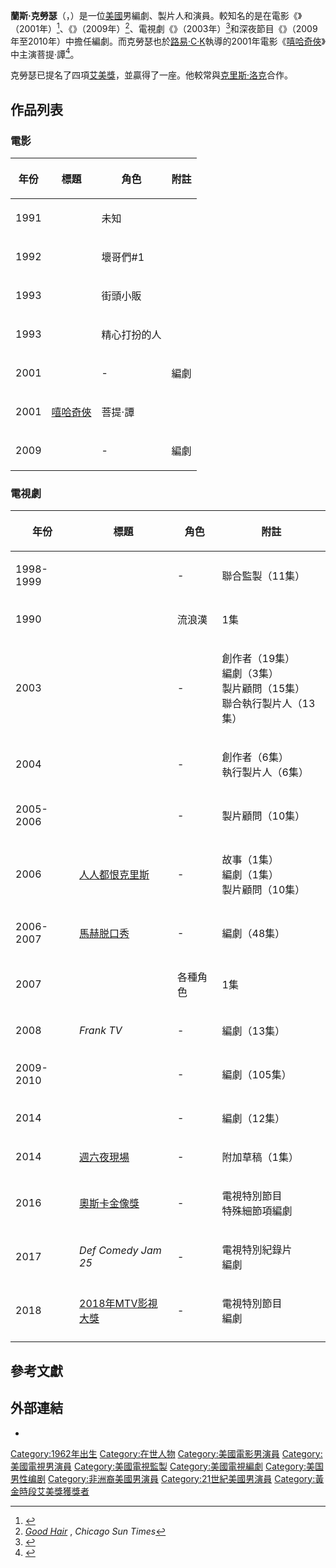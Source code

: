 {{noteTA
|G1=Show
|G2=Movie
|G3=TV
}}
{{Infobox entertainer
| type        = 編劇
| name        = 蘭斯·克勞瑟
| foreignname = Lance Crouther
| image       = Lance-crouther-01.jpg
| imagesize   = 250px
| caption     = 克勞瑟上節目
| birthname   = 
| birth_date  = {{Birth date and age|df=yes|1962|5|31}}
| birth_place = {{USA}}
| nationality = {{USA}}
| occupation  = 編劇，製片人，演員
| yearsactive = 1990年至今
| spouse      = 
| children    = 
| imdb        =  
| emmyawards = '''{{link-en|黃金時段艾美獎綜藝節目最佳編劇|Primetime Emmy Award for Outstanding Writing for a Variety Series|綜藝節目最佳編劇}}'''<br>1999年 《{{le|克里斯洛克秀|The Chris Rock Show}}》                                
| awards      = 
}}
'''蘭斯·克勞瑟'''（{{lang-en|'''Lance Crouther'''}}，{{bd|1962年|5月31日}}）是一位[[美國|美國]]男編劇、製片人和演員。較知名的是在電影《{{le|來去天堂|Down to Earth (2001 film)}}》（2001年）<ref>{{cite news|url=http://pqasb.pqarchiver.com/bostonherald/access/68721515.html?dids=68721515:68721515&FMT=ABS&FMTS=ABS:FT&type=current&date=Feb+16%2C+2001&author=James+Verniere&pub=Boston+Herald&desc=MOVIE+REVIEW%3B+Heaven+Can+Rock%3B+Here+comes+TV's+funniest+comic+in+delighful+remake |title=MOVIE REVIEW; Heaven Can Rock; Here comes TV's funniest comic in delighful remake |publisher=Pqasb.pqarchiver.com |date=2001-02-16 |accessdate=2012-06-13}}</ref>、《{{le|好頭髮|Good Hair}}》（2009年）<ref>[http://nl.newsbank.com/nl-search/we/Archives?p_product=CSTB&p_theme=cstb&p_action=search&p_maxdocs=200&p_topdoc=1&p_text_direct-0=12B3D0AEC1B729C8&p_field_direct-0=document_id&p_perpage=10&p_sort=YMD_date:D ''Good Hair''] {{Wayback|url=http://nl.newsbank.com/nl-search/we/Archives?p_product=CSTB&p_theme=cstb&p_action=search&p_maxdocs=200&p_topdoc=1&p_text_direct-0=12B3D0AEC1B729C8&p_field_direct-0=document_id&p_perpage=10&p_sort=YMD_date:D |date=20180228162004 }}, ''Chicago Sun Times''</ref>、電視劇《{{le|Wanda at Large}}》（2003年）<ref>{{cite news |url=http://pqasb.pqarchiver.com/chicagotribune/access/318250201.html?dids=318250201:318250201&FMT=ABS&FMTS=ABS:FT&type=current&date=Mar+26%2C+2003&author=Allan+Johnson%2C+Tribune+television+reporter&pub=Chicago+Tribune&desc=Writer%2C+producer%2C+performer+--+a+comedian+called+Wanda |title=Writer, producer, performer - a comedian called Wanda |publisher=Pqasb.pqarchiver.com |date=2003-03-26 |accessdate=2012-06-13 |first=Allan |last=Johnson |archive-date=2012-11-07 |archive-url=https://web.archive.org/web/20121107223736/http://pqasb.pqarchiver.com/chicagotribune/access/318250201.html?dids=318250201:318250201&FMT=ABS&FMTS=ABS:FT&type=current&date=Mar+26,+2003&author=Allan+Johnson,+Tribune+television+reporter&pub=Chicago+Tribune&desc=Writer,+producer,+performer+--+a+comedian+called+Wanda |dead-url=no }}</ref>和深夜節目《{{le|洛佩茲之夜|Lopez Tonight}}》（2009年至2010年）中擔任編劇。而克勞瑟也於[[路易·C·K|路易·C·K]]執導的2001年電影《[[嘻哈奇俠|嘻哈奇俠]]》中主演菩提·譚<ref>{{cite news |last=Bonin |first=Liane |url=http://www.ew.com/ew/article/0,,165795,00.html |title=Stop Making Sense |publisher=EW.com |date=2001-07-02 |accessdate=2012-06-13 |archive-date=2013-12-11 |archive-url=https://web.archive.org/web/20131211092242/http://www.ew.com/ew/article/0,,165795,00.html |dead-url=no }}</ref>。

克勞瑟已提名了四項[[艾美獎|艾美獎]]，並贏得了一座{{link-en|黃金時段艾美獎綜藝節目最佳編劇|Primetime Emmy Award for Outstanding Writing for a Variety Series}}。他較常與[[克里斯·洛克|克里斯·洛克]]合作。

== 作品列表 ==
=== 電影 ===
{| class="wikitable sortable"
|-
! 年份
! 標題
! 角色
! class="unsortable" | 附註
|-
| 1991 || {{le|''Talkin' Dirty After Dark''}} || 未知 || 
|-
| 1992 || {{le|難兄難弟 (1992年電影)|Class Act|難兄難弟}} || 壞哥們#1 || 
|-
| 1993 || {{le|''Fear of a Black Hat''}} || 街頭小販 || 
|-
| 1993 || {{le|''CB4''}} || 精心打扮的人 || 
|-
| 2001 || {{le|來去天堂|Down to Earth (2001 film)}} || - || 編劇
|-
| 2001 || [[嘻哈奇俠|嘻哈奇俠]] || 菩提·譚 || 
|-
| 2009 || {{le|好頭髮|Good Hair}} || - || 編劇
|}

=== 電視劇 ===
{| class="wikitable sortable"
|-
! 年份
! 標題
! 角色
! class="unsortable" | 附註
|-
| 1998-1999 || {{le|克里斯洛克秀|The Chris Rock Show}} || - || 聯合監製（11集）
|-
| 1990 || ''{{le|Lifestories}}'' || 流浪漢 || 1集
|-
| 2003 || ''{{le|Wanda at Large}}'' || - || 創作者（19集）<br>編劇（3集）<br>製片顧問（15集）<br>聯合執行製片人（13集）
|-
| 2004 || ''{{le|''Wanda Does It}}'' || - || 創作者（6集）<br>執行製片人（6集）
|-
| 2005-2006 || {{le|哈拉大髮師 (電視劇)|Barbershop (TV series)|哈拉大髮師}} || - || 製片顧問（10集）
|-
| 2006 || [[人人都恨克里斯|人人都恨克里斯]] || - || 故事（1集）<br>編劇（1集）<br>製片顧問（10集）
|-
| 2006-2007 || [[馬赫脱口秀|馬赫脱口秀]] || - || 編劇（48集）
|-
| 2007 || ''{{le|Frank TV}}'' || 各種角色 || 1集
|-
| 2008 || ''Frank TV'' || - || 編劇（13集）
|-
| 2009-2010 || {{le|洛佩茲之夜|Lopez Tonight}} || - || 編劇（105集）
|-
| 2014 || {{le|真人秀喜劇之王|Last Comic Standing}} || - || 編劇（12集）
|-
| 2014 || [[週六夜現場|週六夜現場]] || - || 附加草稿（1集）
|-
| 2016 || [[奧斯卡金像獎|奧斯卡金像獎]] || - || 電視特別節目<br>特殊細節項編劇
|-
| 2017 || ''Def Comedy Jam 25'' || - || 電視特別紀錄片<br>編劇
|-
| 2018 || [[2018年MTV影視大獎|2018年MTV影視大獎]] || - || 電視特別節目<br>編劇
|-
|}

==參考文獻==
{{reflist|30em}}

==外部連結==
* {{IMDb name|0189504}}

{{DEFAULTSORT:Crouther, Lance}}
[[Category:1962年出生|Category:1962年出生]]
[[Category:在世人物|Category:在世人物]]
[[Category:美國電影男演員|Category:美國電影男演員]]
[[Category:美國電視男演員|Category:美國電視男演員]]
[[Category:美國電視監製|Category:美國電視監製]]
[[Category:美國電視編劇|Category:美國電視編劇]]
[[Category:美国男性编剧|Category:美国男性编剧]]
[[Category:非洲裔美國男演員|Category:非洲裔美國男演員]]
[[Category:21世紀美國男演員|Category:21世紀美國男演員]]
[[Category:黃金時段艾美獎獲獎者|Category:黃金時段艾美獎獲獎者]]